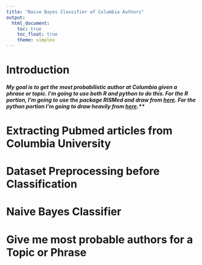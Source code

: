 ```yaml
---
title: "Naive Bayes Classifier of Columbia Authors"
output: 
  html_document:
    toc: true
    toc_float: true
    theme: simplex
---
```


# Introduction

##### My goal is to get the most probabilistic author at Columbia given a phrase or topic. I'm going to use both R and python to do this. For the R portion, I'm going to use the package RISMed and draw from [here](http://amunategui.github.io/pubmed-query/). For the python portion I'm going to draw heavily from [here](http://mlbernauer.github.io/R/20160319-naive-bayes-information-retrieval.html).**

# Extracting Pubmed articles from Columbia University
# Dataset Preprocessing before Classification
# Naive Bayes Classifier
# Give me most probable authors for a Topic or Phrase